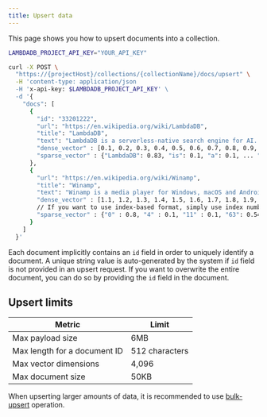 ```yaml
---
title: Upsert data
---
```


This page shows you how to upsert documents into a collection.

```bash
LAMBDADB_PROJECT_API_KEY="YOUR_API_KEY"

curl -X POST \
  "https://{projectHost}/collections/{collectionName}/docs/upsert" \
  -H 'content-type: application/json
  -H 'x-api-key: $LAMBDADB_PROJECT_API_KEY' \
  -d '{
    "docs": [
      {
        "id": "33201222",
        "url": "https://en.wikipedia.org/wiki/LambdaDB",
        "title": "LambdaDB",
        "text": "LambdaDB is a serverless-native search engine for AI... ",
        "dense_vector" : [0.1, 0.2, 0.3, 0.4, 0.5, 0.6, 0.7, 0.8, 0.9, 1.0],
        "sparse_vector" : {"LambdaDB": 0.83, "is": 0.1, "a": 0.1, ... "AI": 0.7, ...}
      },
      {
        "url": "https://en.wikipedia.org/wiki/Winamp",
        "title": "Winamp",
        "text": "Winamp is a media player for Windows, macOS and Android ..."
        "dense_vector" : [1.1, 1.2, 1.3, 1.4, 1.5, 1.6, 1.7, 1.8, 1.9, 2.0],
        // If you want to use index-based format, simply use index numbers as keys in the sparse vector
        "sparse_vector" : {"0" : 0.8, "4" : 0.1, "11" : 0.1, "63": 0.54, ...}
      }
    ]
  }'
```

Each document implicitly contains an `id` field in order to uniquely identify a document.
A unique string value is auto-generated by the system if `id` field is not provided in an upsert request.
If you want to overwrite the entire document, you can do so by providing the `id` field in the document.

## Upsert limits

| Metric                       | Limit           |
| ---------------------------- | --------------- |
| Max payload size             | 6MB             |
| Max length for a document ID | 512 characters  |
| Max vector dimensions        | 4,096           |
| Max document size            | 50KB            |

When upserting larger amounts of data, it is recommended to use
[bulk-upsert](/guides/data/bulk-upsert-data) operation.